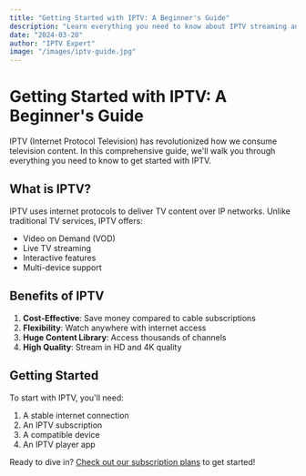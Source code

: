 ```yaml
---
title: "Getting Started with IPTV: A Beginner's Guide"
description: "Learn everything you need to know about IPTV streaming and how to get started with your first subscription."
date: "2024-03-20"
author: "IPTV Expert"
image: "/images/iptv-guide.jpg"
---
```


# Getting Started with IPTV: A Beginner's Guide

IPTV (Internet Protocol Television) has revolutionized how we consume television content. In this comprehensive guide, we'll walk you through everything you need to know to get started with IPTV.

## What is IPTV?

IPTV uses internet protocols to deliver TV content over IP networks. Unlike traditional TV services, IPTV offers:

- Video on Demand (VOD)
- Live TV streaming
- Interactive features
- Multi-device support

## Benefits of IPTV

1. **Cost-Effective**: Save money compared to cable subscriptions
2. **Flexibility**: Watch anywhere with internet access
3. **Huge Content Library**: Access thousands of channels
4. **High Quality**: Stream in HD and 4K quality

## Getting Started

To start with IPTV, you'll need:

1. A stable internet connection
2. An IPTV subscription
3. A compatible device
4. An IPTV player app

Ready to dive in? [Check out our subscription plans](#pricing) to get started!